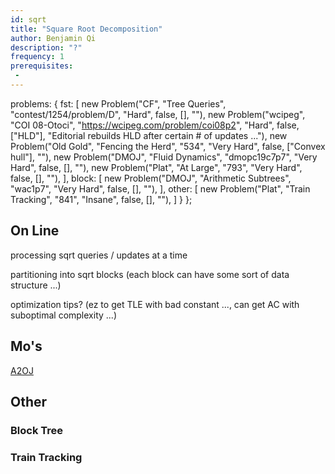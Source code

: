 ```yaml
---
id: sqrt
title: "Square Root Decomposition"
author: Benjamin Qi
description: "?"
frequency: 1
prerequisites:
 - 
---
```


  problems: {
    fst: [
      new Problem("CF", "Tree Queries", "contest/1254/problem/D", "Hard", false, [], ""),
      new Problem("wcipeg", "COI 08-Otoci", "https://wcipeg.com/problem/coi08p2", "Hard", false, ["HLD"], "Editorial rebuilds HLD after certain # of updates ..."),
      new Problem("Old Gold", "Fencing the Herd", "534", "Very Hard", false, ["Convex hull"], ""),
      new Problem("DMOJ", "Fluid Dynamics", "dmopc19c7p7", "Very Hard", false, [], ""),
      new Problem("Plat", "At Large", "793", "Very Hard", false, [], ""),
    ],
    block: [
      new Problem("DMOJ", "Arithmetic Subtrees", "wac1p7", "Very Hard", false, [], ""),
    ],
    other: [
      new Problem("Plat", "Train Tracking", "841", "Insane", false, [], ""),
    ]
  }
};

## On Line

processing sqrt queries / updates at a time

partitioning into sqrt blocks (each block can have some sort of data structure ...)

optimization tips? (ez to get TLE with bad constant ..., can get AC with suboptimal complexity ...)

<problems-list problems={metadata.problems.fst} />

## Mo's

<resources>
  <resource source="CF" title="Mo's Algorithm" url="blog/entry/7383"></resource>
  <resource source="CF" title="Mo's on Trees" url="blog/entry/43230"></resource>
</resources>

[A2OJ](https://a2oj.com/category?ID=318)

## Other

### Block Tree

<problems-list problems={metadata.problems.block} />

<resources>
  <resource source="CF" title="Block Tree" url="blog/entry/46843"></resource>
</resources>

### Train Tracking

<problems-list problems={metadata.problems.other} />
